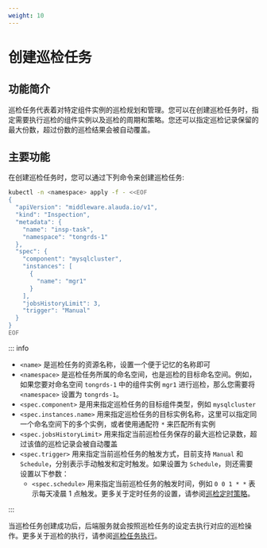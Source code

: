 ```yaml
---
weight: 10
---
```


# 创建巡检任务

## 功能简介

巡检任务代表着对特定组件实例的巡检规划和管理。您可以在创建巡检任务时，指定需要执行巡检的组件实例以及巡检的周期和策略。您还可以指定巡检记录保留的最大份数，超过份数的巡检结果会被自动覆盖。

## 主要功能

在创建巡检任务时，您可以通过下列命令来创建巡检任务:
```bash
kubectl -n <namespace> apply -f - <<EOF
{
  "apiVersion": "middleware.alauda.io/v1",
  "kind": "Inspection",
  "metadata": {
    "name": "insp-task",
    "namespace": "tongrds-1"
  },
  "spec": {
    "component": "mysqlcluster",
    "instances": [
      {
        "name": "mgr1"
      }
    ],
    "jobsHistoryLimit": 3,
    "trigger": "Manual"
  }
}
EOF
```

::: info

- `<name>` 是巡检任务的资源名称，设置一个便于记忆的名称即可
- `<namespace>` 是巡检任务所属的命名空间，也是巡检的目标命名空间。例如，如果您要对命名空间 `tongrds-1` 中的组件实例 `mgr1` 进行巡检，那么您需要将 `<namespace>` 设置为 `tongrds-1`。
- `<spec.component>` 是用来指定巡检任务的目标组件类型，例如 `mysqlcluster`
- `<spec.instances.name>` 用来指定巡检任务的目标实例名称，这里可以指定同一个命名空间下的多个实例，或者使用通配符 `*` 来匹配所有实例
- `<spec.jobsHistoryLimit>` 用来指定当前巡检任务保存的最大巡检记录数，超过该值的巡检记录会被自动覆盖
- `<spec.trigger>` 用来指定当前巡检任务的触发方式，目前支持 `Manual` 和 `Schedule`，分别表示手动触发和定时触发。如果设置为 `Schedule`，则还需要设置以下参数：
  - `<spec.schedule>` 用来指定当前巡检任务的触发时间，例如 `0 0 1 * *` 表示每天凌晨 1 点触发。更多关于定时任务的设置，请参阅[巡检定时策略](./inspection_policy.mdx)。

:::

当巡检任务创建成功后，后端服务就会按照巡检任务的设定去执行对应的巡检操作。更多关于巡检的执行，请参阅[巡检任务执行](./run_inspection_task.mdx)。
